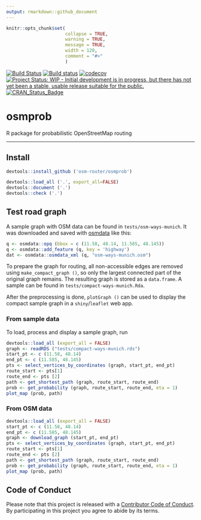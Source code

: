 ```yaml
---
output: rmarkdown::github_document
---
```


<!-- README.md is generated from README.Rmd. Please edit that file -->

```r
knitr::opts_chunk$set(
                      collapse = TRUE,
                      warning = TRUE,
                      message = TRUE,
                      width = 120,
                      comment = "#>"
                      )
```
[![Build Status](https://travis-ci.org/osm-router/osmprob.svg?branch=master)](https://travis-ci.org/osm-router/osmprob)
[![Build status](https://ci.appveyor.com/api/projects/status/lw5a4udgpjpaf2if?svg=true)](https://ci.appveyor.com/project/karpfen/osmprob)
[![codecov](https://codecov.io/gh/osm-router/osmprob/branch/master/graph/badge.svg)](https://codecov.io/gh/osm-router/osmprob)
[![Project Status: WIP - Initial development is in progress, but there has not yet been a stable, usable release suitable for the
public.](http://www.repostatus.org/badges/latest/wip.svg)](http://www.repostatus.org/#wip)
[![CRAN\_Status\_Badge](http://www.r-pkg.org/badges/version/osmprob)](http://cran.r-project.org/web/packages/osmprob)

# osmprob

R package for probabilistic OpenStreetMap routing

------

## Install

```r
devtools::install_github ('osm-router/osmprob')
```

```r
devtools::load_all ('.', export_all=FALSE)
devtools::document ('.')
devtools::check ('.')
```

## Test road graph

A sample graph with OSM data can be found in `tests/osm-ways-munich`. It was downloaded and saved with
[osmdata](https://github.com/osmdatar/osmdata) like this:

```r
q <- osmdata::opq (bbox = c (11.58, 48.14, 11.585, 48.145))
q <- osmdata::add_feature (q, key = 'highway')
dat <- osmdata::osmdata_xml (q, "osm-ways-munich.osm")
```

To prepare the graph for routing, all non-accessible edges are removed using `make_compact_graph ()`, so only the largest connected part of the
original graph remains. The resulting graph is stored as a `data.frame`. A sample can be found in `tests/compact-ways-munich.Rda`.

After the preprocessing is done, `plotGraph ()` can be used to display the compact sample graph in a `shiny`/`leaflet` web app.

### From sample data

To load, process and display a sample graph, run
```r
devtools::load_all (export_all = FALSE)
graph <- readRDS ("tests/compact-ways-munich.rds")
start_pt <- c (11.58, 48.14)
end_pt <- c (11.585, 48.145)
pts <- select_vertices_by_coordinates (graph, start_pt, end_pt)
route_start <- pts[1]
route_end <- pts [2]
path <- get_shortest_path (graph, route_start, route_end)
prob <- get_probability (graph, route_start, route_end, eta = 1)
plot_map (prob, path)
```

### From OSM data

```r
devtools::load_all (export_all = FALSE)
start_pt <- c (11.58, 48.14)
end_pt <- c (11.585, 48.145)
graph <- download_graph (start_pt, end_pt)
pts <- select_vertices_by_coordinates (graph, start_pt, end_pt)
route_start <- pts[1]
route_end <- pts [2]
path <- get_shortest_path (graph, route_start, route_end)
prob <- get_probability (graph, route_start, route_end, eta = 1)
plot_map (prob, path)
```

## Code of Conduct

Please note that this project is released with a [Contributor Code of Conduct](https://github.com/osm-router/osmprob/blob/master/CONDUCT.md). By participating in this project you agree to abide by its terms.
